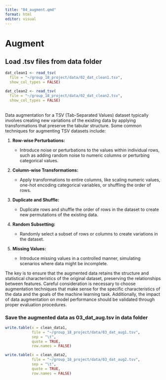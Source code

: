 ```yaml
---
title: "04_augment.qmd"
format: html
editor: visual
---
```


# Augment

## Load .tsv files from data folder

```r
dat_clean1 <- read_tsv(
  file = "~/group_18_project/data/02_dat_clean1.tsv",
  show_col_types = FALSE)

dat_clean2 <- read_tsv(
  file = "~/group_18_project/data/02_dat_clean2.tsv",
  show_col_types = FALSE)
```

\
Data augmentation for a TSV (Tab-Separated Values) dataset typically involves creating new variations of the existing data by applying transformations that preserve the tabular structure. Some common techniques for augmenting TSV datasets include:

1.  **Row-wise Perturbations:**

    -   Introduce noise or perturbations to the values within individual rows, such as adding random noise to numeric columns or perturbing categorical values.

2.  **Column-wise Transformations:**

    -   Apply transformations to entire columns, like scaling numeric values, one-hot encoding categorical variables, or shuffling the order of rows.

3.  **Duplicate and Shuffle:**

    -   Duplicate rows and shuffle the order of rows in the dataset to create new permutations of the existing data.

4.  **Random Subsetting:**

    -   Randomly select a subset of rows or columns to create variations in the dataset.

5.  **Missing Values:**

    -   Introduce missing values in a controlled manner, simulating scenarios where data might be incomplete.

The key is to ensure that the augmented data retains the structure and statistical characteristics of the original dataset, preserving the relationships between features. Careful consideration is necessary to choose augmentation techniques that make sense for the specific characteristics of the data and the goals of the machine learning task. Additionally, the impact of data augmentation on model performance should be validated through proper evaluation procedures.

### Save the augmented data as 03_dat_aug.tsv in data folder

```r

write.table(x = clean_data1,
            file = "~/group_18_project/data/03_dat_aug1.tsv", 
            sep = "\t", 
            quote = TRUE,
            row.names = FALSE)

write.table(x = clean_data2,
            file = "~/group_18_project/data/03_dat_aug2.tsv", 
            sep = "\t", 
            quote = TRUE,
            row.names = FALSE)
```

